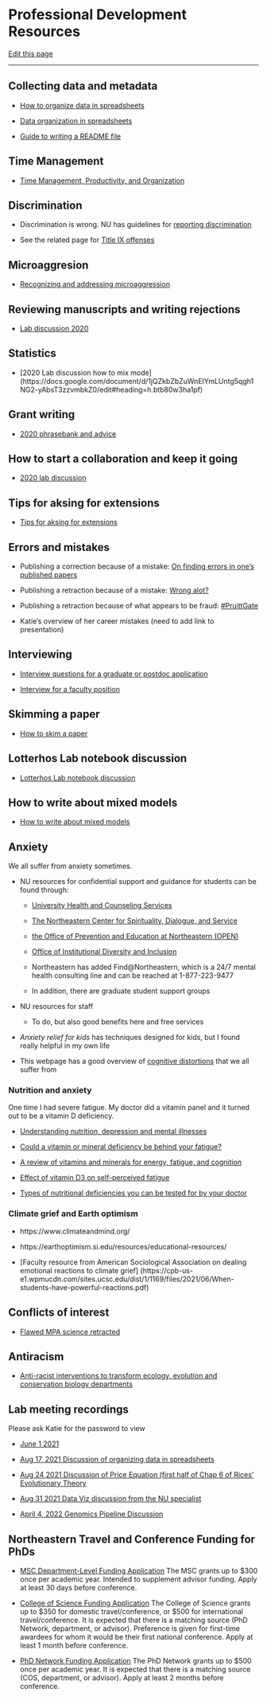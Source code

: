 # Professional Development Resources

[Edit this page](https://github.com/DrK-Lo/lotterhoslabprotocols/edit/main/profdev.qmd)

------------------------------------------------------------------------

## **Collecting data and metadata** {.unnumbered}

-   [How to organize data in spreadsheets](https://datacarpentry.org/spreadsheet-ecology-lesson/02-common-mistakes/index.html)

-   [Data organization in spreadsheets](https://www.tandfonline.com/doi/full/10.1080/00031305.2017.1375989)

-   [Guide to writing a README file](https://data.research.cornell.edu/content/readme)

## **Time Management** {.unnumbered}

-   [Time Management, Productivity, and Organization](https://docs.google.com/document/d/13xiuKlbF0ao1CSZoeDg5RmtGibtNRclVZeQpAYcLIFo/edit)

## **Discrimination** {.unnumbered}

-   Discrimination is wrong. NU has guidelines for [reporting discrimination](https://www.northeastern.edu/ouec/reporting-options/discrimination/)

-   See the related page for [Title IX offenses](https://www.northeastern.edu/ouec/reporting-options/titleix-prohibited-offenses/)

## **Microaggresion** {.unnumbered}

-   [Recognizing and addressing microaggression](https://github.com/DrK-Lo/lotterhoslabprotocols/blob/23fad2ce227a603e8d3bc604bd203538ea84cbb5/img/RecognizingandAddressingMicroaggressionsTakewaways2021.pdf)

## **Reviewing manuscripts and writing rejections** {.unnumbered}

-   [Lab discussion 2020](https://docs.google.com/document/d/1BGYn66Q0mkXOwL5S_woHOLh7__dTHQzQDxRc5EnKLNw/edit#)

## **Statistics** {.unnumbered}

-   [2020 Lab discussion how to mix mode] (https://docs.google.com/document/d/1jQZkbZbZuWnElYmLUntg5qgh1NG2-yAbsT3zzvmbkZ0/edit#heading=h.btb80w3ha1pf)

## **Grant writing** {.unnumbered}

-   [2020 phrasebank and advice](https://docs.google.com/document/d/10TXWztCiID1-wNTGZ37rvYoIVHbf2kWmQMHoqN6pHQk/edit?pli=1)

## **How to start a collaboration and keep it going** {.unnumbered}

-   [2020 lab discussion](https://docs.google.com/document/d/1mgWle41KPHnlCevE5IB9S1AaWQcYDFm_7riQU7WTfOM/edit)

## **Tips for aksing for extensions** {.unnumbered}

-   [Tips for aksing for extensions](https://docs.google.com/document/d/1o87Ua79CeVIQstDpy9m9DtGsZTL9ttFmVB-Kqus1Iig/edit)

## **Errors and mistakes** {.unnumbered}

-   Publishing a correction because of a mistake: [On finding errors in one's published papers](https://dynamicecology.wordpress.com/2016/12/02/on-finding-errors-in-ones-published-analyses/)

-   Publishing a retraction because of a mistake: [Wrong alot?](http://ecoevoevoeco.blogspot.com/2016/12/wrong-lot.html%20http://ecoevoevoeco.blogspot.com/2016/12/wrong-lot.html)

-   Publishing a retraction because of what appears to be fraud: [#PruittGate](https://laskowskilab.faculty.ucdavis.edu/2020/01/29/retractions/)

-   Katie's overview of her career mistakes (need to add link to presentation)

## **Interviewing** {.unnumbered}

-   [Interview questions for a graduate or postdoc application](https://docs.google.com/document/d/1SM3PiIfo4f_Pd_NZxC4Br1g5E0mnqCUlwilrleatNWA/edit)

-   [Interview for a faculty position](https://docs.google.com/document/d/1OvvB6yl_5l05dUn3frL5GEJeksc5xjy8a_keq8sp0fc/edit)

## **Skimming a paper** {.unnumbered}

-   [How to skim a paper](https://docs.google.com/document/d/17wIUVwRGpfRMG-riBjCj9EyCnPMb-K8RX7ww5C0kzf8/edit)

## **Lotterhos Lab notebook discussion** {.unnumbered}

-   [Lotterhos Lab notebook discussion](https://drive.google.com/file/d/1HIVVvMbaF8XW0Jxyh708EYBTegkneJ_C/view?usp=sharing)

## **How to write about mixed models** {.unnumbered}

-   [How to write about mixed models](https://docs.google.com/document/d/1jQZkbZbZuWnElYmLUntg5qgh1NG2-yAbsT3zzvmbkZ0/edit#heading=h.btb80w3ha1pf)

## **Anxiety** {.unnumbered}

We all suffer from anxiety sometimes.

-   NU resources for confidential support and guidance for students can be found through:

    -   [University Health and Counseling Services](https://www.northeastern.edu/uhcs/)

    -   [The Northeastern Center for Spirituality, Dialogue, and Service](https://www.northeastern.edu/spirituallife/)

    -   [the Office of Prevention and Education at Northeastern (OPEN)](https://studentlife.northeastern.edu/open/)

    -   [Office of Institutional Diversity and Inclusion](https://provost.northeastern.edu/oidi/)

    -   Northeastern has added Find\@Northeastern, which is a 24/7 mental health consulting line and can be reached at 1-877-223-9477

    -   In addition, there are graduate student support groups

-   NU resources for staff

    -   To do, but also good benefits here and free services

-   *Anxiety relief for kids* has techniques designed for kids, but I found really helpful in my own life

-   This webpage has a good overview of [cognitive distortions](https://positivepsychology.com/cognitive-distortions/) that we all suffer from

### **Nutrition and anxiety** {.unnumbered}

One time I had severe fatigue. My doctor did a vitamin panel and it turned out to be a vitamin D deficiency.

-   [Understanding nutrition, depression and mental illnesses](https://www.ncbi.nlm.nih.gov/pmc/articles/PMC2738337/)

-   [Could a vitamin or mineral deficiency be behind your fatigue?](https://www.health.harvard.edu/mind-and-mood/could-a-vitamin-or-mineral-deficiency-be-behind-your-fatigue)

-   [A review of vitamins and minerals for energy, fatigue, and cognition](https://www.ncbi.nlm.nih.gov/pmc/articles/PMC7019700/)

-   [Effect of vitamin D3 on self-perceived fatigue](https://www.ncbi.nlm.nih.gov/pmc/articles/PMC5207540/)

-   [Types of nutritional deficiencies you can be tested for by your doctor](https://www.myonemedicalsource.com/2020/06/18/nutritional-testing/)

### **Climate grief and Earth optimism** {.unnumbered}

-   https://www.climateandmind.org/

-   https://earthoptimism.si.edu/resources/educational-resources/

-   [Faculty resource from American Sociological Association on dealing emotional reactions to climate grief] (https://cpb-us-e1.wpmucdn.com/sites.ucsc.edu/dist/1/1169/files/2021/06/When-students-have-powerful-reactions.pdf)

## **Conflicts of interest** {.unnumbered}

-   [Flawed MPA science retracted](https://sustainablefisheries-uw.org/flawed-mpa-science-retracted/)

## **Antiracism** {.unnumbered}

-   [Anti-racist interventions to transform ecology, evolution and conservation biology departments](https://www.nature.com/articles/s41559-021-01522-z)

## **Lab meeting recordings** {.unnumbered}

Please ask Katie for the password to view

-   [June 1 2021](https://northeastern.zoom.us/rec/share/enHUqKE7sr-bq6gpBMBOsu2-vPz3YsobBGADU2wNAgl80B-O9ijm86bx9kxOiboj.nYjVibVUxw51caKb)

-   [Aug 17, 2021 Discussion of organizing data in spreadsheets](https://northeastern.zoom.us/rec/share/8Z6w6mkq-XTPgyDJU_zcLIp0M5U9tTh5rGo5bhlXdIfKR7vbV4bZsA2Nm3rxvbfv.d3krLgGquGjjO5CP)

-   [Aug 24 2021 Discussion of Price Equation (first half of Chap 6 of Rices' Evolutionary Theory](https://northeastern.zoom.us/rec/share/9JS5ZfB-eySzp6VqK24pHh4bNft2uPhd8wLx3b7J2ycq1IQd4hxxt8bvcXs8WfJs.3dgAcoKa9fQZArZR)

-   [Aug 31 2021 Data Viz discussion from the NU specialist](https://northeastern.zoom.us/rec/share/L4GY5DKi6XCi1nf8_RxkzyGyu6NAojZd4nsNsL1WpxiEfNp5qe_PHd5An9ngPANS.49r97rNHCjo5PNSH)

-   [April 4, 2022 Genomics Pipeline Discussion](https://drive.google.com/file/d/1PGqdpTqKoK9ShX6yj6hNiqI7VVO43gOv/view?usp=sharing)

## **Northeastern Travel and Conference Funding for PhDs** {.unnumbered}

-   [MSC Department-Level Funding Application](https://drive.google.com/file/d/1Lb_1kdAgfSQqCOqkyCWnVshKLY8Y7MHT/view?usp=sharing) The MSC grants up to \$300 once per academic year. Intended to supplement advisor funding. Apply at least 30 days before conference.

-   [College of Science Funding Application](https://forms.office.com/pages/responsepage.aspx?id=gcLuqKOqrk2sm5o5i5IV5yDZoNSxGVNDmDTVJk5ayVFURVRETTY1MUZUUDIzNzRHVFRGQkpaWTBZTi4u) The College of Science grants up to \$350 for domestic travel/conference, or \$500 for international travel/conference. It is expected that there is a matching source (PhD Network, department, or advisor). Preference is given for first-time awardees for whom it would be their first national conference. Apply at least 1 month before conference.

-   [PhD Network Funding Application](https://phd.northeastern.edu/network/resources/travelfunding/) The PhD Network grants up to \$500 once per academic year. It is expected that there is a matching source (COS, department, or advisor). Apply at least 2 months before conference.\
